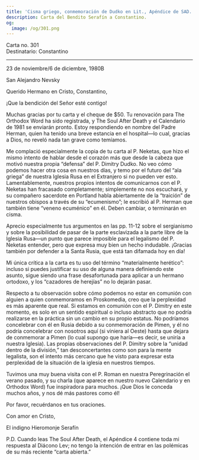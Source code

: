 ```yaml
---
title: 'Cisma griego, conmemoración de Dudko en Lit., Apéndice de SAD.'
description: Carta del Bendito Serafín a Constantino.
og:
  image: /og/301.png
---
```


<div style={{textAlign:'right', fontFamily:'monospace'}}>Carta no. 301</div>
<div style={{textAlign:'left', fontFamily:'monospace'}}>Destinatario: Constantino</div>

---

23 de noviembre/6 de diciembre, 1980B

San Alejandro Nevsky

Querido Hermano en Cristo, Constantino,

¡Que la bendición del Señor esté contigo!

Muchas gracias por tu carta y el cheque de $50. Tu renovación para The Orthodox Word ha sido registrada, y The Soul After Death y el Calendario de 1981 se enviarán pronto. Estoy respondiendo en nombre del Padre Herman, quien ha tenido una breve estancia en el hospital—lo cual, gracias a Dios, no reveló nada tan grave como temíamos.

Me complació especialmente la copia de tu carta al P. Neketas, que hizo el mismo intento de hablar desde el corazón más que desde la cabeza que motivó nuestra propia “defensa” del P. Dimitry Dudko. No veo cómo podemos hacer otra cosa en nuestros días, y temo por el futuro del “ala griega” de nuestra Iglesia Rusa en el Extranjero si no pueden ver esto. Lamentablemente, nuestros propios intentos de comunicarnos con el P. Neketas han fracasado completamente; simplemente no nos escuchará, y su compañero sacerdote en Portland habla abiertamente de la “traición” de nuestros obispos a través de su “ecumenismo”; le escribió al P. Herman que también tiene “veneno ecuménico” en él. Deben cambiar, o terminarán en cisma.

Aprecio especialmente tus argumentos en las pp. 11-12 sobre el sergianismo y sobre la posibilidad de pasar de la parte esclavizada a la parte libre de la Iglesia Rusa—un punto que parece imposible para el legalismo del P. Neketas entender, pero que expresa muy bien un hecho indudable. ¡Gracias también por defender a la Santa Rusia, que está tan difamada hoy en día!

Mi única crítica a la carta es tu uso del término “materialmente herético”: incluso si puedes justificar su uso de alguna manera definiendo este asunto, sigue siendo una frase desafortunada para aplicar a un hermano ortodoxo, y los “cazadores de herejías” no lo dejarán pasar.

Respecto a tu observación sobre cómo podemos no estar en comunión con alguien a quien conmemoramos en Proskomedia, creo que la perplexidad es más aparente que real. Si estamos en comunión con el P. Dimitry en este momento, es solo en un sentido espiritual o incluso abstracto que no podría realizarse en la práctica sin un cambio en su propio estatus. No podríamos concelebrar con él en Rusia debido a su conmemoración de Pimen, y él no podría concelebrar con nosotros aquí (si viniera al Oeste) hasta que dejara de conmemorar a Pimen (lo cual supongo que haría—es decir, se uniría a nuestra Iglesia). Las propias observaciones del P. Dimitry sobre la “unidad dentro de la división,” tan desconcertantes como son para la mente legalista, son el intento más cercano que he visto para expresar esta perplexidad de la situación de la iglesia en nuestros tiempos.

Tuvimos una muy buena visita con el P. Roman en nuestra Peregrinación el verano pasado, y su charla (que aparece en nuestro nuevo Calendario y en Orthodox Word) fue inspiradora para muchos. ¡Que Dios le conceda muchos años, y nos dé más pastores como él!

Por favor, recuérdanos en tus oraciones.

Con amor en Cristo,

El indigno Hieromonje Serafín

P.D. Cuando leas The Soul After Death, el Apéndice 4 contiene toda mi respuesta al Diácono Lev; no tengo la intención de entrar en las polémicas de su más reciente “carta abierta.”
